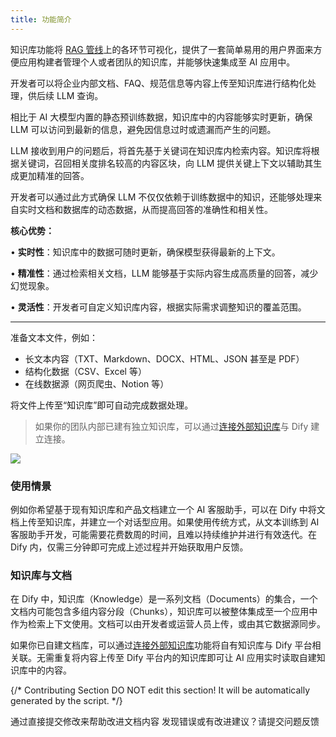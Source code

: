 ```yaml
---
title: 功能简介
---
```


知识库功能将 [RAG 管线](/zh-hans/learn-more/extended-reading/retrieval-augment/rerank)上的各环节可视化，提供了一套简单易用的用户界面来方便应用构建者管理个人或者团队的知识库，并能够快速集成至 AI 应用中。

开发者可以将企业内部文档、FAQ、规范信息等内容上传至知识库进行结构化处理，供后续 LLM 查询。

相比于 AI 大模型内置的静态预训练数据，知识库中的内容能够实时更新，确保 LLM 可以访问到最新的信息，避免因信息过时或遗漏而产生的问题。

LLM 接收到用户的问题后，将首先基于关键词在知识库内检索内容。知识库将根据关键词，召回相关度排名较高的内容区块，向 LLM 提供关键上下文以辅助其生成更加精准的回答。

开发者可以通过此方式确保 LLM 不仅仅依赖于训练数据中的知识，还能够处理来自实时文档和数据库的动态数据，从而提高回答的准确性和相关性。

**核心优势：**

• **实时性**：知识库中的数据可随时更新，确保模型获得最新的上下文。

• **精准性**：通过检索相关文档，LLM 能够基于实际内容生成高质量的回答，减少幻觉现象。

• **灵活性**：开发者可自定义知识库内容，根据实际需求调整知识的覆盖范围。

***

准备文本文件，例如：

* 长文本内容（TXT、Markdown、DOCX、HTML、JSON 甚至是 PDF）
* 结构化数据（CSV、Excel 等）
* 在线数据源（网页爬虫、Notion 等）

将文件上传至“知识库”即可自动完成数据处理。

> 如果你的团队内部已建有独立知识库，可以通过[连接外部知识库](/zh-hans/guides/knowledge-base/connect-external-knowledge-base)与 Dify 建立连接。

![](https://assets-docs.dify.ai/2025/04/4c2c02ef54a41d45aae3bead7cdd7319.png)

### 使用情景

例如你希望基于现有知识库和产品文档建立一个 AI 客服助手，可以在 Dify 中将文档上传至知识库，并建立一个对话型应用。如果使用传统方式，从文本训练到 AI 客服助手开发，可能需要花费数周的时间，且难以持续维护并进行有效迭代。在 Dify 内，仅需三分钟即可完成上述过程并开始获取用户反馈。

### 知识库与文档

在 Dify 中，知识库（Knowledge）是一系列文档（Documents）的集合，一个文档内可能包含多组内容分段（Chunks），知识库可以被整体集成至一个应用中作为检索上下文使用。文档可以由开发者或运营人员上传，或由其它数据源同步。

如果你已自建文档库，可以通过[连接外部知识库](/zh-hans/guides/knowledge-base/connect-external-knowledge-base)功能将自有知识库与 Dify 平台相关联。无需重复将内容上传至 Dify 平台内的知识库即可让 AI 应用实时读取自建知识库中的内容。

{/*
Contributing Section
DO NOT edit this section!
It will be automatically generated by the script.
*/}

<CardGroup cols="2">
    <Card
        title="编辑此页面"
        icon="pen-to-square"
        href="https://github.com/langgenius/dify-docs-mintlify/edit/main/zh-hans/guides/knowledge-base/readme.mdx"
    >
        通过直接提交修改来帮助改进文档内容
    </Card>
    <Card
        title="提交问题"
        icon="github"
        href="https://github.com/langgenius/dify-docs-mintlify/issues/new?title=文档问题%3A%20&body=%23%23%20问题描述%0A%3C%21--%20请简要描述你发现的问题%20--%3E%0A%0A%23%23%20页面链接%0Ahttps%3A%2F%2Fgithub.com%2Flanggenius%2Fdify-docs-mintlify%2Fblob%2Fmain%2Fzh-hans/guides/knowledge-base%2Freadme.mdx%0A%0A%23%23%20建议修改%0A%3C%21--%20如果有具体的修改建议，请在此说明%20--%3E%0A%0A%3C%21--%20感谢你对文档质量的关注！%20--%3E"
    >
        发现错误或有改进建议？请提交问题反馈
    </Card>
</CardGroup>
